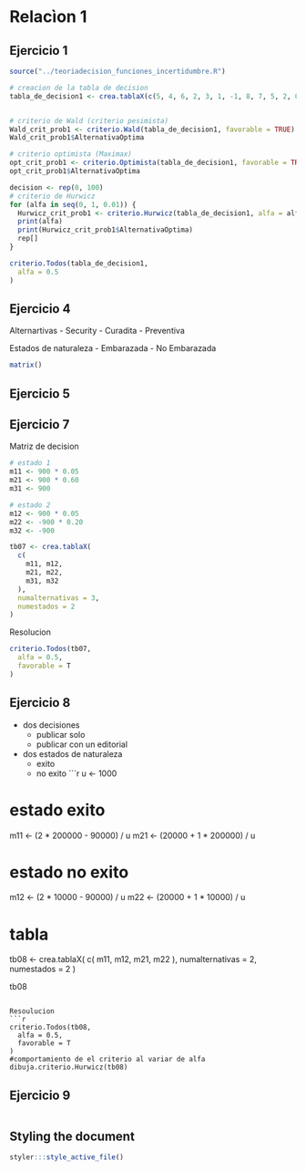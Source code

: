 # Relacìon 1

## Ejercicio 1

```r
source("../teoriadecision_funciones_incertidumbre.R")

# creacion de la tabla de decision
tabla_de_decision1 <- crea.tablaX(c(5, 4, 6, 2, 3, 1, -1, 8, 7, 5, 2, 0), numalternativas = 4, numestados = 3)


# criterio de Wald (criterio pesimista)
Wald_crit_prob1 <- criterio.Wald(tabla_de_decision1, favorable = TRUE)
Wald_crit_prob1$AlternativaOptima

# criterio optimista (Maximax)
opt_crit_prob1 <- criterio.Optimista(tabla_de_decision1, favorable = TRUE)
opt_crit_prob1$AlternativaOptima

decision <- rep(0, 100)
# criterio de Hurwicz
for (alfa in seq(0, 1, 0.01)) {
  Hurwicz_crit_prob1 <- criterio.Hurwicz(tabla_de_decision1, alfa = alfa, favorable = TRUE)
  print(alfa)
  print(Hurwicz_crit_prob1$AlternativaOptima)
  rep[]
}
```


```r
criterio.Todos(tabla_de_decision1,
  alfa = 0.5
)
```

## Ejercicio 4
Alternartivas
- Security
- Curadita
- Preventiva

Estados de naturaleza
- Embarazada
- No Embarazada

```r
matrix()
```

## Ejercicio 5


## Ejercicio 7

Matriz de decision
```r
# estado 1
m11 <- 900 * 0.05
m21 <- 900 * 0.60
m31 <- 900

# estado 2
m12 <- 900 * 0.05
m22 <- -900 * 0.20
m32 <- -900

tb07 <- crea.tablaX(
  c(
    m11, m12,
    m21, m22,
    m31, m32
  ),
  numalternativas = 3,
  numestados = 2
)
```

Resolucion
```r
criterio.Todos(tb07,
  alfa = 0.5,
  favorable = T
)
```


## Ejercicio 8
- dos decisiones
    - publicar solo
    - publicar con un editorial
- dos estados de naturaleza
    - exito
    - no exito
```r
u <- 1000

# estado exito
m11 <- (2 * 200000 - 90000) / u
m21 <- (20000 + 1 * 200000) / u

# estado no exito
m12 <- (2 * 10000 - 90000) / u
m22 <- (20000 + 1 * 10000) / u

# tabla
tb08 <- crea.tablaX(
  c(
    m11, m12,
    m21, m22
  ),
  numalternativas = 2,
  numestados = 2
)

tb08
```

Resoulucion
```r
criterio.Todos(tb08,
  alfa = 0.5,
  favorable = T
)
#comportamiento de el criterio al variar de alfa
dibuja.criterio.Hurwicz(tb08)
```

## Ejercicio 9

```r

```


## Styling the document

```r
styler:::style_active_file()
```
